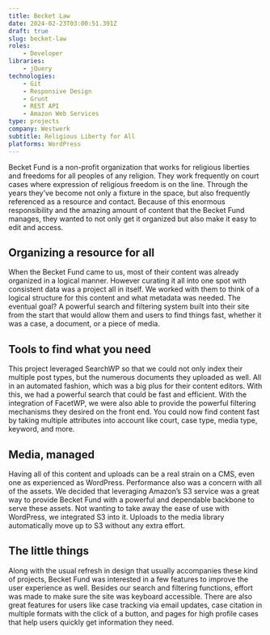 ```yaml
---
title: Becket Law
date: 2024-02-23T03:00:51.391Z
draft: true
slug: becket-law
roles:
    - Developer
libraries:
    - jQuery
technologies:
    - Git
    - Responsive Design
    - Grunt
    - REST API
    - Amazon Web Services
type: projects
company: Westwerk
subtitle: Religious Liberty for All
platforms: WordPress
---
```

Becket Fund is a non-profit organization that works for religious liberties and freedoms for all peoples of any religion. They work frequently on court cases where expression of religious freedom is on the line. Through the years they’ve become not only a fixture in the space, but also frequently referenced as a resource and contact. Because of this enormous responsibility and the amazing amount of content that the Becket Fund manages, they wanted to not only get it organized but also make it easy to edit and access.


## Organizing a resource for all

When the Becket Fund came to us, most of their content was already organized in a logical manner. However curating it all into one spot with consistent data was a project all in itself. We worked with them to think of a logical structure for this content and what metadata was needed. The eventual goal? A powerful search and filtering system built into their site from the start that would allow them and users to find things fast, whether it was a case, a document, or a piece of media.


## Tools to find what you need

This project leveraged SearchWP so that we could not only index their multiple post types, but the numerous documents they uploaded as well. All in an automated fashion, which was a big plus for their content editors. With this, we had a powerful search that could be fast and efficient. With the integration of FacetWP, we were also able to provide the powerful filtering mechanisms they desired on the front end. You could now find content fast by taking multiple attributes into account like court, case type, media type, keyword, and more.


## Media, managed

Having all of this content and uploads can be a real strain on a CMS, even one as experienced as WordPress. Performance also was a concern with all of the assets. We decided that leveraging Amazon’s S3 service was a great way to provide Becket Fund with a powerful and dependable backbone to serve these assets. Not wanting to take away the ease of use with WordPress, we integrated S3 into it. Uploads to the media library automatically move up to S3 without any extra effort.


## The little things

Along with the usual refresh in design that usually accompanies these kind of projects, Becket Fund was interested in a few features to improve the user experience as well. Besides our search and filtering functions, effort was made to make sure the site was keyboard accessible. There are also great features for users like case tracking via email updates, case citation in multiple formats with the click of a button, and pages for high profile cases that help users quickly get information they need.
